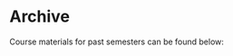 # Archive

Course materials for past semesters can be found below: 
<!-- 
- [Fall 2023](https://kathrynschuler.com/datasci-fall2023/)
- [Spring 2023](https://childlanglab.gitbook.io/ling0700) -->

